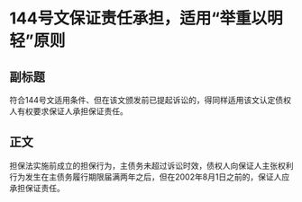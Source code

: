 # 144号文保证责任承担，适用“举重以明轻”原则
## 副标题
符合144号文适用条件、但在该文颁发前已提起诉讼的，得同样适用该文认定债权人有权要求保证人承担保证责任。
## 正文
担保法实施前成立的担保行为，主债务未超过诉讼时效，债权人向保证人主张权利行为发生在主债务履行期限届满两年之后，但在2002年8月1日之前的，保证人应承担保证责任。